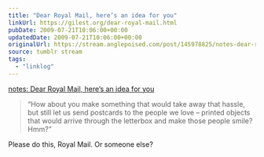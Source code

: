 ```yaml
---
title: "Dear Royal Mail, here’s an idea for you"
linkUrl: https://gilest.org/dear-royal-mail.html
pubDate: 2009-07-21T10:06:00+00:00
updatedDate: 2009-07-21T10:06:00+00:00
originalUrl: https://stream.anglepoised.com/post/145978825/notes-dear-royal-mail-heres-an-idea-for-you
source: tumblr stream
tags:
  - "linklog"
---
```


[notes: Dear Royal Mail, here&#8217;s an idea for you][1]

> &ldquo;How about you make something that would take away that hassle, but still let us send postcards to the people we love &#8211; printed objects that would arrive through the letterbox and make those people smile? Hmm?&rdquo;

Please do this, Royal Mail. Or someone else?

[1]: https://gilest.org/dear-royal-mail.html
